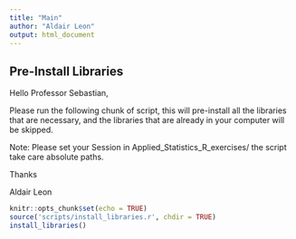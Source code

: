 ```yaml
---
title: "Main"
author: "Aldair Leon"
output: html_document
---
```


## Pre-Install Libraries

Hello Professor Sebastian,

Please run the following chunk of script, this will pre-install all the libraries that are necessary, and the libraries that are already in your computer will be skipped.

Note: Please set your Session in Applied_Statistics_R_exercises/ the script take care absolute paths.

Thanks

Aldair Leon

```r
knitr::opts_chunk$set(echo = TRUE)
source('scripts/install_libraries.r', chdir = TRUE)
install_libraries()
```
